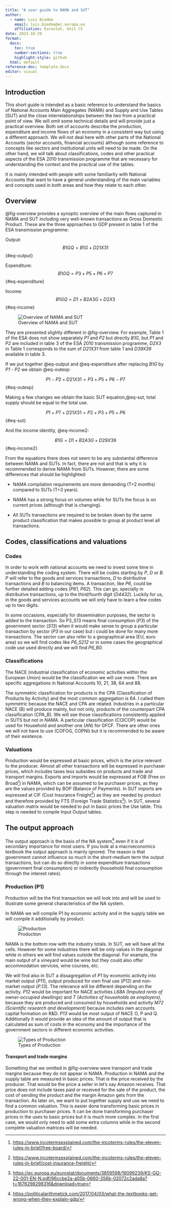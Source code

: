 ---
title: "A user guide to NAMA and SUT"
author:
  - name: Luis Biedma
    email: luis.biedma@ec.europa.eu
    affiliation: Eurostat, Unit C5
date: 2023-10-29
format: 
  docx:
    toc: true
    number-sections: true
    highlight-style: github
  html: default
reference-doc: template.docx
editor: visual
---

## Introduction

This short guide is intended as a basic reference to understand the basics of National Accounts Main Aggregates (NAMA) and Supply and Use Tables (SUT) and the close interrelationships between the two from a practical point of view. We will omit some technical details and will provide just a practical overview. Both set of accounts describe the production, expenditure and income flows of an economy in a consistent way but using a different approach. We will not deal here with other parts of the National Accounts (sector accounts, financial accounts) although some reference to concepts like sectors and institutional units will need to be made. On the other hand, we will talk about classifications, codes and other practical aspects of the ESA 2010 transmission programme that are necessary for understanding the context and the practical use of the tables.

It is mainly intended with people with some familiarity with National Accounts that want to have a general understanding of the main variables and concepts used in both areas and how they relate to each other.

## Overview

@fig-overview provides a synoptic overview of the main flows captured in NAMA and SUT including very well-known transactions as Gross Domestic Product. These are the three approaches to GDP present in table 1 of the ESA transmission programme:

Output: $$B1GQ = B1G + D21X31$$ {#eq-output}

Expenditure: $$B1GQ = P3 + P5 + P6 + P7$$ {#eq-expenditure}

Income: $$B1GQ = D1 + B2A3G + D2X3$$ {#eq-income}

![Overview of NAMA and SUT](figs/fig1.png){#fig-overview}

They are presented slightly different in @fig-overview. For example, Table 1 of the ESA does not show separately *P1* and *P2* but directly *B1G*, but *P1* and *P2* are included in table 3 of the ESA 2010 transmission programme, *D2X3* in Table 1 corresponds to the sum of *D21X31* from table 1 and *D39X39* available in table 3.

If we put together @eq-output and @eq-expenditure after replacing *B1G* by *P1* - *P2* we obtain @eq-outexp:

$$P1 - P2 + D21X31 = P3 + P5 + P6 - P7$$ {#eq-outexp}

Making a few changes we obtain the basic SUT equation,@eq-sut, total supply should be equal to the total use.

$$P1 + P7 + D21X31 = P2 + P3 + P5 + P6$$ {#eq-sut}

And the income identity, @eq-income2:

$$B1G = D1 + B2A3G + D29X39$$ {#eq-income2}

From the equations there does not seem to be any substantial difference between NAMA and SUTs. In fact, there are not and that is why it is recommended to derive NAMA from SUTs. However, there are some differences that should be highlighted:

-   NAMA compilation requirements are more demanding (T+2 months) compared to SUTs (T+3 years).

-   NAMA has a strong focus on volumes while for SUTs the focus is on current prices (although that is changing).

-   All SUTs transactions are required to be broken down by the same product classification that makes possible to group at product level all transactions.

## Codes, classifications and valuations

### Codes

In order to work with national accounts we need to invest some time in understanding the coding system. There will be codes starting by *P*, *D* or *B*. *P* will refer to the goods and services transactions, *D* to distributive transactions and *B* to balancing items. A transaction, like *P6*, could be further detailed adding codes (*P61*, *P62*). This can go, specially in distributive transactions, up to the third/fourth digit (*D4432*). Luckily for us, in the goods and services accounts we will only have to learn a few codes up to two digits.

In some occasions, especially for dissemination purposes, the sector is added to the transaction. So P3_S13 means final consumption (*P3*) of the government sector (*S13*) when it would make sense to group a particular transaction by sector (*P3* in our case) but i could be done for many more transactions. The sector can also refer to a geographical area (EU, euro area) so we will find codes like *P6_S212* or in some cases the geographical code use used directly and we will find *P6_B0*.

### Classifications

The NACE (industrial classification of economic activities within the European Union) would be the classification we will use more. There are specific aggregations in National Accounts 10, 21, 38, 64 and 88.

The symmetric classification for products is the CPA (Classification of Products by Activity) and the most common aggregation is 64. I called them symmetric because the NACE and CPA are related. Industries in a particular NACE (B) will produce mainly, but not only, products of the counterpart CPA classification (CPA_B). We will see those classifications consistently applied in SUTS but not in NAMA. A particular classification (COICOP) would be used for Household and another one (AN) for GFCF. There are other ones we will not have to use (COFOG, COPNI) but it is recommended to be aware of their existence.

### Valuations

Production would be expressed at basic prices, which is the price relevant to the producer. Almost all other transactions will be expressed in purchaser prices, which includes taxes less subsidies on products and trade and transport margins. Exports and imports would be expressed at FOB (Free on Broad[^1]) in NAMA, which can be assumed to be purchaser prices, as they are the values provided by BOP (Balance of Payments). In SUT imports are expressed at CIF (Cost Insurance Freight[^2]) as they are needed by product and therefore provided by FTS (Foreign Trade Statistics[^3]). In SUT, several valuation matrix would be needed to put in basic prices the Use table. This step is needed to compile Input Output tables.

[^1]: <https://www.incotermsexplained.com/the-incoterms-rules/the-eleven-rules-in-brief/free-board/>

[^2]: <https://www.incotermsexplained.com/the-incoterms-rules/the-eleven-rules-in-brief/cost-insurance-freight/>

[^3]: <https://ec.europa.eu/eurostat/documents/3859598/16099239/KS-GQ-22-001-EN-N.pdf/96ccbe2a-a05b-0660-356b-02072c2ada8a?t=1676298298316&download=true>

## The output approach

The output approach is the basis of the NA system[^4] even if it is of secondary importance for most users. If you look at a macroeconomics textbook the output approach is mainly ignored. The reason is that government cannot influence so much in the short-medium term the output transactions, but can do so directly in some expenditure transactions (government final consumption) or indirectly (household final consumption through the interest rates).

[^4]: <https://politicalarithmetick.com/2017/04/03/what-the-textbooks-get-wrong-when-they-explain-gdp/>

### Production (P1)

Production will be the first transaction we will look into and will be used to illustrate some general characteristics of the NA system.

In NAMA we will compile P1 by economic activity and in the supply table we will compile it additionally by product.

![Production](figs/fig2.png){#fig-prod}

NAMA is the bottom row with the industry totals. In SUT, we will have all the cells. However for some industries there will be only values in the diagonal while in others we will find values outside the diagonal. For example, the main output of a vineyard would be wine but they could also offer accommodation services, wine courses, etc.

We will find also in SUT a dissagregation of *P1* by economic activity into market output (*P11*), output produced for own final use (*P12*) and non-market output (*P.13*). The relevance will be different depending on the activity. *P12* would be important for NACE activities *L68A (Imputed rents of owner-occupied dwellings)* and *T (Activities of households as employers)*, because they are produced and consumed by households and activity *M72 (Scientific research and development)* because includes own accounts capital formation on R&D. *P13* would be most output of NACE O, P and Q. Additionally it would provide an idea of the amount of output that is calculated as sum of costs in the economy and the importance of the government sectors in different economic activities.

![Types of Production](figs/fig3.png){#fig-prod_types}

#### Transport and trade margins

Something that we omitted in @fig-overview were transport and trade margins because they do not appear in NAMA. Production in NAMA and the supply table are measured in basic prices. That is the price received by the producer. That would be the price a seller in let's say Amazon receives. That price does not include taxes paid or received for the sale of the product, the cost of sending the product and the margin Amazon gets from the transaction. As later on, we want to put together supply and use we need to find a common valuation. This is easier done transforming basic prices in production to purchaser prices. It can be done transforming purchaser prices in the uses to basic prices but it is much more complex. In the first case, we would only need to add some extra columns while in the second complete valuation matrices will be needed. 
